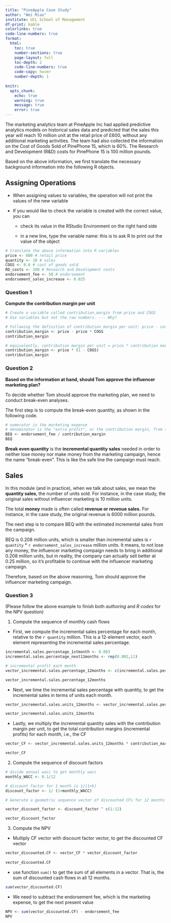 ```yaml
---
title: "PineApple Case Study"
author: "Wei Miao"
institute: UCL School of Management
df-print: kable
colorlinks: true
code-line-numbers: true
format:
  html: 
    toc: true
    number-sections: true
    page-layout: full
    toc-depth: 2
    code-line-numbers: true
    code-copy: hover
    number-depth: 1
    
knitr:
  opts_chunk:
    echo: true
    warning: true
    message: true
    error: true
---
```


The marketing analytics team at PineApple Inc had applied predictive analytics models on historical sales data and predicted that the sales this year will reach 10 million unit at the retail price of £600, without any additional marketing activities. The team had also collected the information on the Cost of Goods Sold of PinePhone 15, which is 60%. The Research and Development (R&D) costs for PinePhone 15 is 100 million pounds.

Based on the above information, we first translate the necessary background information into the following R objects.

::: callout-tip
## Assigning Operations

-   When assigning values to variables, the operation will not print the values of the new variable

-   If you would like to check the variable is created with the correct value, you can

    -   check its value in the RStudio Environment on the right hand side

    -   in a new line, type the variable name: this is to ask R to print out the value of the object
:::

```r
# translate the above information into R variables
price <- 600 # retail price
quantity <- 10 # sales 
COGS <- 0.6 # cost of goods sold
RD_costs <- 100 # Research and Development costs
endorsement_fee <- 50 # endorsement
endorsement_sales_increase <- 0.025

```

### Question 1

**Compute the contribution margin per unit**

```r
# Create a variable called contribution_margin from price and COGS
# Use variables but not the raw numbers. --- Why?

# Following the definition of contribution margin per unit: price - cost
contribution_margin <- price - price * COGS
contribution_margin
```

```r

# equivalently, contribution margin per unit = price * contribution margin rate  
contribution_margin <- price * (1 - COGS) 
contribution_margin
```

### Question 2

**Based on the information at hand, should Tom approve the influencer marketing plan?**

To decide whether Tom should approve the marketing plan, we need to conduct break-even analyses.

The first step is to compute the break-even quantity, as shown in the following code.

```r
# numerator is the marketing expense
# denominator is the "extra profit", or the contribution margin, from selling one more unit
BEQ <- endorsement_fee / contribution_margin
BEQ
```

**Break even quantity** is the **incremental quantity sales** needed in order to neither lose money nor make money from the marketing campaign, hence the name "break-even". This is like the safe line the campaign must reach.

::: callout-tip
## Sales

In this module (and in practice), when we talk about sales, we mean the **quantity sales**, the number of units sold. For instance, in the case study, the original sales without influencer marketing is 10 million units.

The total **money** made is often called **revenue or revenue sales.** For instance, in the case study, the original revenue is 6000 million pounds.
:::

The next step is to compare BEQ with the estimated incremental sales from the campaign.

BEQ is 0.208 million units, which is smaller than incremental sales is `r quantity` \* `r endorsement_sales_increase` million units. It means, to not lose any money, the influencer marketing compaign needs to bring in additional 0.208 million units, but in reality, the company can actually sell better at 0.25 million, so it's profitable to continue with the influencer marketing campaign.

Therefore, based on the above reasoning, Tom should approve the influencer marketing campaign.

### Question 3

(Please follow the above example to finish both *authoring* and *R codes* for the NPV question)

1.  Compute the sequence of monthly cash flows

-   First, we compute the incremental sales percentage for each month, relative to the `r quantity` million. This is a 12-element vector, each element representing the incremental sales percentage.

```r
incremental.sales.percentage_1stmonth <- 0.003
incremental.sales.percentage_next11months <- rep(0.002,11)

# incremental profit each month
vector_incremental.sales.percentage_12months <- c(incremental.sales.percentage_1stmonth,incremental.sales.percentage_next11months)

vector_incremental.sales.percentage_12months

```

-   Next, we time the incremental sales percentage with quantity, to get the incremental sales in terms of units each month.

```r
vector_incremental.sales.units_12months <- vector_incremental.sales.percentage_12months * quantity

vector_incremental.sales.units_12months

```

-   Lastly, we multiply the incremental quantity sales with the contribution margin per unit, to get the total contribution margins (incremental profits) for each month, i.e., the CF

```r
vector_CF <- vector_incremental.sales.units_12months * contribution_margin

vector_CF
```

2.  Compute the sequence of discount factors

```r
# divide annual wacc to get monthly wacc
monthly_WACC <- 0.1/12 

# discount factor for 1 month is 1/(1+k)
discount_factor <- 1/ (1+monthly_WACC)

# Generate a geometric sequence vector of discounted CFs for 12 months

vector_discount_factor <- discount_factor ^ c(1:12)

vector_discount_factor
```

3.  Compute the NPV

-   Multiply CF vector with discount factor vector, to get the discounted CF vector

```r

vector_discounted.CF <- vector_CF * vector_discount_factor 
  
vector_discounted.CF


```

-   use function `sum()` to get the sum of all elements in a vector. That is, the sum of discounted cash flows in all 12 months.

```r
sum(vector_discounted.CF)
```

-   We need to subtract the endorsement fee, which is the marketing expense, to get the next present value

```r
NPV <- sum(vector_discounted.CF) - endorsement_fee
NPV
```
